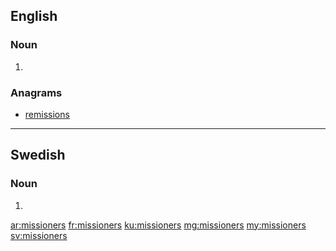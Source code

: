 ==English==

===Noun===
{{head|en|plural}}

# {{plural of|missioner|lang=en}}

===Anagrams===
* [[remissions#English|remissions]]

----

==Swedish==

===Noun===
{{head|sv|noun form}}

# {{sv-noun-form-indef-gen-pl|mission}}

[[ar:missioners]]
[[fr:missioners]]
[[ku:missioners]]
[[mg:missioners]]
[[my:missioners]]
[[sv:missioners]]